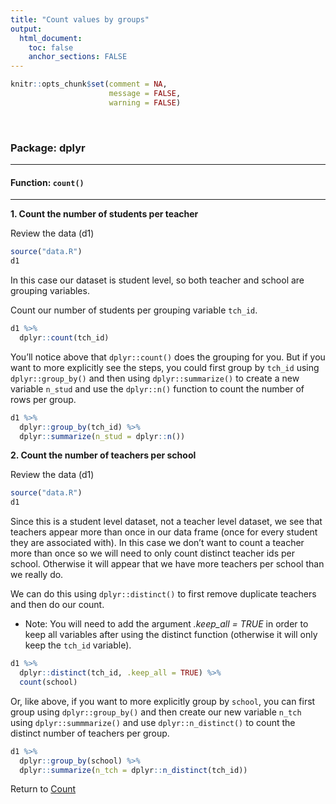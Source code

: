 ```yaml
---
title: "Count values by groups"
output: 
  html_document:
    toc: false
    anchor_sections: FALSE
---
```


```r
knitr::opts_chunk$set(comment = NA,
                      message = FALSE,
                      warning = FALSE)
```

<br>

### Package: dplyr

---

#### Function: `count()`

---

**1\. Count the number of students per teacher**

Review the data (d1)

```r

source("data.R")
d1

```

In this case our dataset is student level, so both teacher and school are grouping variables.

Count our number of students per grouping variable `tch_id`.


```r

d1 %>%
  dplyr::count(tch_id)

```

You'll notice above that `dplyr::count()` does the grouping for you. But if you want to more explicitly see the steps, you could first group by `tch_id` using `dplyr::group_by()` and then using `dplyr::summarize()` to create a new variable `n_stud` and use the `dplyr::n()` function to count the number of rows per group.

```r

d1 %>%
  dplyr::group_by(tch_id) %>%
  dplyr::summarize(n_stud = dplyr::n())

```


**2\. Count the number of teachers per school**

Review the data (d1)

```r

source("data.R")
d1

```

Since this is a student level dataset, not a teacher level dataset, we see that teachers appear more than once in our data frame (once for every student they are associated with). In this case we don't want to count a teacher more than once so we will need to only count distinct teacher ids per school. Otherwise it will appear that we have more teachers per school than we really do.

We can do this using `dplyr::distinct()` to first remove duplicate teachers and then do our count.

* Note: You will need to add the argument *.keep_all = TRUE* in order to keep all variables after using the distinct function (otherwise it will only keep the `tch_id` variable).

```r

d1 %>%
  dplyr::distinct(tch_id, .keep_all = TRUE) %>%
  count(school)

```


Or, like above, if you want to more explicitly group by `school`, you can first group using `dplyr::group_by()` and then create our new variable `n_tch` using `dplyr::summmarize()` and use `dplyr::n_distinct()` to count the distinct number of teachers per group.


```r

d1 %>%
  dplyr::group_by(school) %>%
  dplyr::summarize(n_tch = dplyr::n_distinct(tch_id))

```


Return to [Count](https://github.com/Cghlewis/data-wrangling-functions/wiki/Count)
